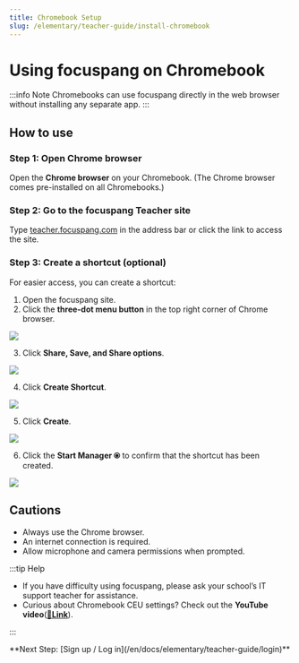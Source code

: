 ```yaml
---
title: Chromebook Setup
slug: /elementary/teacher-guide/install-chromebook
---
```



# Using focuspang on Chromebook

:::info Note
Chromebooks can use focuspang directly in the web browser without installing any separate app.
:::

## How to use

### Step 1: Open Chrome browser

Open the **Chrome browser** on your Chromebook. (The Chrome browser comes pre-installed on all Chromebooks.)

### Step 2: Go to the focuspang Teacher site

Type [teacher.focuspang.com](https://teacher.focuspang.com) in the address bar or click the link to access the site.

### Step 3: Create a shortcut (optional)

For easier access, you can create a shortcut:

1. Open the focuspang site.
2. Click the **three-dot menu button** in the top right corner of Chrome browser.

<Image src="/img/en/elementary/teacher/00-01.png" size="lg" />

3. Click **Share, Save, and Share options**.

<Image src="/img/en/elementary/teacher/00-02.png" size="sm" />

4. Click **Create Shortcut**.

<Image src="/img/en/elementary/teacher/00-03.png" size="lg" />

5. Click **Create**.

<Image src="/img/en/elementary/teacher/00-04.png" size="md" />

6. Click the **Start Manager ⦿** to confirm that the shortcut has been created.

<Image src="/img/en/elementary/teacher/00-05.png" size="lg" />

## Cautions

- Always use the Chrome browser.
- An internet connection is required.
- Allow microphone and camera permissions when prompted.

:::tip Help

- If you have difficulty using focuspang, please ask your school’s IT support teacher for assistance.
- Curious about Chromebook CEU settings? Check out the **YouTube video**([**🔗Link**](https://www.youtube.com/watch?v=CLqLSEOcGyE&t=1247s)).

:::

<div class="link-center">
  **Next Step: [Sign up / Log in](/en/docs/elementary/teacher-guide/login)**
</div>
